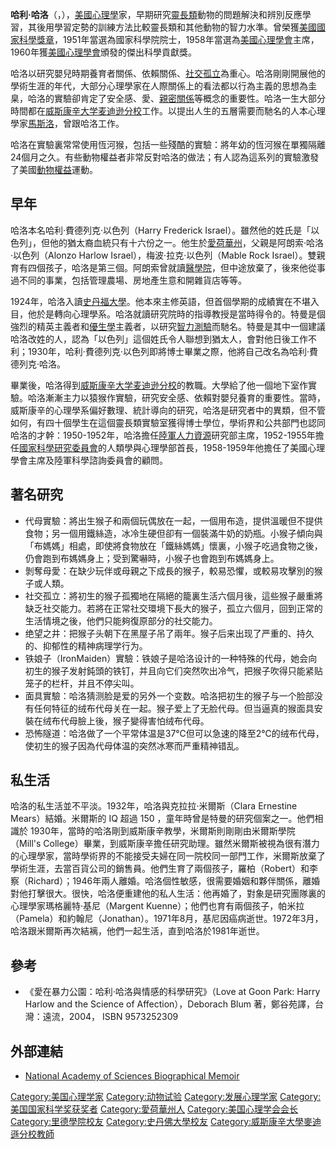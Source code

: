{{noteTA
|G1=USState
|G2=教育與研究
}}
{{Infobox scientist
| name              = 哈利·哈洛<br />Harry Harlow
| image             = 
| image_size        =
| caption           = Harry Harlow
| birth_date        = {{birth date|1905|10|31|mf=y}}
| birth_place       = {{USA}}[[愛荷華州|愛荷華州]][[费尔菲尔德_(爱荷华州)|费尔菲尔德]]
| death_date        = {{death date and age|1981|12|6|1905|10|31|mf=y}}
| death_place       = {{USA}}[[亚利桑那州|亚利桑那州]][[图森_(亚利桑那州)|图森]]
| residence         = 
| citizenship       = 
| nationality       = {{USA}}
| ethnicity         = 
| field             = [[心理学|心理学]]
| work_institutions = 
| alma_mater        = [[里德学院|里德学院]]，[[史丹佛大學|史丹佛大學]]
| doctoral_advisor  = {{link-en|路易斯·特曼|Lewis Terman}}
| doctoral_students = [[約翰·鮑比|約翰·鮑比]]，[[瑪麗·愛因斯沃斯|瑪麗·愛因斯沃斯]]，[[亚伯拉罕·马斯洛|亚伯拉罕·马斯洛]]
| known_for         = [[依附理論|依附理論]]
| influences        = {{link-en|路易斯·特曼|Lewis Terman}}
| influenced        = 
| prizes            = [[美国国家科学奖章|美国国家科学奖章]]（1967年）
| footnotes         = 
| signature         =
}}
'''哈利·哈洛'''（{{lang-en|Harry F. Harlow}}，{{bd|1905年|10月31日|1981年|12月6日|Harlow}}），[[美國|美國]][[心理學|心理學]]家，早期研究[[靈長類|靈長類]]動物的問題解決和辨別反應學習，其後用學習定勢的訓練方法比較靈長類和其他動物的智力水準。曾榮獲[[美國國家科學獎章|美國國家科學獎章]]，1951年當選為國家科學院院士，1958年當選為[[美國心理學會|美國心理學會]]主席，1960年獲[[美國心理學會|美國心理學會]]頒發的傑出科學貢獻獎。

哈洛以研究嬰兒時期養育者關係、依賴關係、[[社交孤立|社交孤立]]為重心。哈洛剛剛開展他的學術生涯的年代，大部分心理學家在人際關係上的看法都以行為主義的思想為圭臬，哈洛的實驗卻肯定了安全感、愛、[[親密關係|親密關係]]等概念的重要性。哈洛一生大部分時間都在[[威斯康辛大学麦迪逊分校|威斯康辛大学麦迪逊分校]]工作。以提出人生的五層需要而馳名的人本心理學家[[亞伯拉罕·馬斯洛|馬斯洛]]，曾跟哈洛工作。

哈洛在實驗裏常常使用恆河猴，包括一些殘酷的實驗：將年幼的恆河猴在單獨隔離24個月之久。有些動物權益者非常反對哈洛的做法；有人認為這系列的實驗激發了美國[[動物權益|動物權益]]運動。

==早年==
哈洛本名哈利·費德列克·以色列（Harry Frederick Israel）。雖然他的姓氏是「以色列」，但他的猶太裔血統只有十六份之一。他生於[[愛荷華州|愛荷華州]]，父親是阿朗索·哈洛·以色列（Alonzo Harlow Israel），梅波·拉克·以色列（Mable Rock Israel）。雙親育有四個孩子，哈洛是第三個。阿朗索曾就讀[[醫學院|醫學院]]，但中途放棄了，後來他從事過不同的事業，包括管理農場、房地產生意和開雜貨店等等。

1924年，哈洛入讀[[史丹福大學|史丹福大學]]。他本來主修英語，但首個學期的成績實在不堪入目，他於是轉向心理學系。哈洛就讀研究院時的指導教授是當時得令的{{link-en|路易斯·特曼|Lewis Terman}}。特曼是個強烈的精英主義者和[[優生學|優生學]]主義者，以研究[[智力測驗|智力測驗]]而馳名。特曼是其中一個建議哈洛改姓的人，認為「以色列」這個姓氏令人聯想到猶太人，會對他日後工作不利；1930年，哈利·費德列克·以色列即將博士畢業之際，他將自己改名為哈利·費德列克·哈洛。

畢業後，哈洛得到[[威斯康辛大学麦迪逊分校|威斯康辛大学麦迪逊分校]]的教職。大學給了他一個地下室作實驗。哈洛漸漸主力以猿猴作實驗，研究安全感、依賴對嬰兒養育的重要性。當時，威斯康辛的心理學系偏好數理、統計導向的研究，哈洛是研究者中的異類，但不管如何，有四十個學生在這個靈長類實驗室獲得博士學位，學術界和公共部門也認同哈洛的才幹：1950-1952年，哈洛擔任[[美國陸軍|陸軍]][[人力資源|人力資源]]研究部主席，1952-1955年擔任[[美國國家科學研究委員會|國家科學研究委員會]]的人類學與心理學部首長，1958-1959年他擔任了美國心理學會主席及陸軍科學諮詢委員會的顧問。

==著名研究==
* 代母實驗：將出生猴子和兩個玩偶放在一起，一個用布造，提供溫暖但不提供食物；另一個用鐵絲造，冰冷生硬但卻有一個裝滿牛奶的奶瓶。小猴子傾向與「布媽媽」相處，即使將食物放在「鐵絲媽媽」懷裏，小猴子吃過食物之後，仍會跑到布媽媽身上；受到驚嚇時，小猴子也會跑到布媽媽身上。
* 剝奪母愛：在缺少玩伴或母親之下成長的猴子，較易恐懼，或較易攻擊別的猴子或人類。
* 社交孤立：將初生的猴子孤獨地在隔絕的籠裏生活六個月後，這些猴子嚴重將缺乏社交能力。若將在正常社交環境下長大的猴子，孤立六個月，回到正常的生活情境之後，他們只能夠復原部分的社交能力。
* 绝望之井：把猴子头朝下在黑屋子吊了兩年。猴子后来出现了严重的、持久的、抑郁性的精神病理学行为。
* 铁娘子（IronMaiden）實驗：铁娘子是哈洛设计的一种特殊的代母，她会向初生的猴子发射鈍頭的铁钉，并且向它们突然吹出冷气，把猴子吹得只能紧贴笼子的栏杆，并且不停尖叫。
* 面具實驗：哈洛猜测脸是爱的另外一个变数。哈洛把初生的猴子与一个脸部没有任何特征的绒布代母关在一起。猴子爱上了无脸代母。但当逼真的猴面具安裝在绒布代母臉上後，猴子變得害怕绒布代母。
* 恐怖隧道：哈洛做了一个平常体温是37℃但可以急速的降至2℃的绒布代母，使初生的猴子因為代母体温的突然冰寒而严重精神错乱。

==私生活==

哈洛的私生活並不平淡。1932年，哈洛與克拉拉·米爾斯（Clara Ernestine Mears）結婚。米爾斯的 IQ 超過 150 ，童年時曾是特曼的研究個案之一。他們相識於 1930年，當時的哈洛剛到威斯康辛教學，米爾斯則剛剛由米爾斯學院（Mill's College）畢業，到威斯康辛擔任研究助理。雖然米爾斯被視為很有潛力的心理學家，當時學術界的不能接受夫婦在同一院校同一部門工作，米爾斯放棄了學術生涯，去當百貨公司的銷售員。他們生育了兩個孩子，羅柏（Robert）和李察（Richard）；1946年兩人離婚。哈洛個性敏感，很需要婚姻和夥伴關係，離婚對他打擊很大。很快，哈洛便重建他的私人生活：他再婚了，對象是研究團隊裏的心理學家瑪格麗特·基尼（Margent Kuenne）；他們也育有兩個孩子，帕米拉（Pamela）和約翰尼（Jonathan）。1971年8月，基尼因癌病逝世。1972年3月，哈洛跟米爾斯再次結褵，他們一起生活，直到哈洛於1981年逝世。

==參考==
* 《愛在暴力公園：哈利·哈洛與情感的科學研究》（Love at Goon Park: Harry Harlow and the Science of Affection），Deborach Blum 著，鄭谷苑譯，台灣：遠流，2004， ISBN 9573252309

==外部連結==
* [http://www.nasonline.org/publications/biographical-memoirs/memoir-pdfs/harlow-harry-f.pdf National Academy of Sciences Biographical Memoir] {{Wayback|url=http://www.nasonline.org/publications/biographical-memoirs/memoir-pdfs/harlow-harry-f.pdf |date=20210628051758 }}

{{美国国家科学奖章|biological}}
{{Authority control}}
{{DEFAULTSORT:harlow}}
[[Category:美国心理学家|Category:美国心理学家]]
[[Category:动物试验|Category:动物试验]]
[[Category:发展心理学家|Category:发展心理学家]]
[[Category:美国国家科学奖获奖者|Category:美国国家科学奖获奖者]]
[[Category:愛荷華州人|Category:愛荷華州人]]
[[Category:美国心理学会会长|Category:美国心理学会会长]]
[[Category:里德學院校友|Category:里德學院校友]]
[[Category:史丹佛大學校友|Category:史丹佛大學校友]]
[[Category:威斯康辛大學麥迪遜分校教師|Category:威斯康辛大學麥迪遜分校教師]]